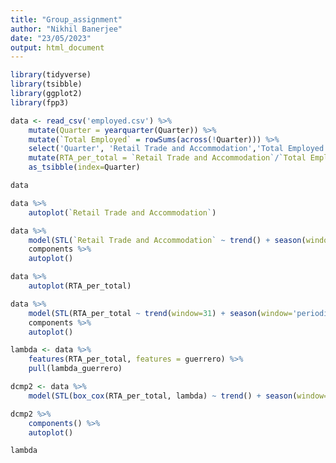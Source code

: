 ```yaml
---
title: "Group_assignment"
author: "Nikhil Banerjee"
date: "23/05/2023"
output: html_document
---
```


```r
library(tidyverse)
library(tsibble)
library(ggplot2)
library(fpp3)
```


```r
data <- read_csv('employed.csv') %>% 
    mutate(Quarter = yearquarter(Quarter)) %>% 
    mutate(`Total Employed` = rowSums(across(!Quarter))) %>% 
    select('Quarter', 'Retail Trade and Accommodation','Total Employed') %>% 
    mutate(RTA_per_total = `Retail Trade and Accommodation`/`Total Employed`) %>% 
    as_tsibble(index=Quarter)

data
```


```r
data %>% 
    autoplot(`Retail Trade and Accommodation`)
```

```r
data %>% 
    model(STL(`Retail Trade and Accommodation` ~ trend() + season(window='periodic'), robust = TRUE)) %>% 
    components %>% 
    autoplot()
```



```r
data %>% 
    autoplot(RTA_per_total)
```



```r
data %>% 
    model(STL(RTA_per_total ~ trend(window=31) + season(window='periodic'), robust = TRUE)) %>% 
    components %>% 
    autoplot()

```


```r
lambda <- data %>% 
    features(RTA_per_total, features = guerrero) %>% 
    pull(lambda_guerrero)

dcmp2 <- data %>% 
    model(STL(box_cox(RTA_per_total, lambda) ~ trend() + season(window='periodic'), robust = TRUE))

dcmp2 %>% 
    components() %>% 
    autoplot()

```



```r
lambda
```




